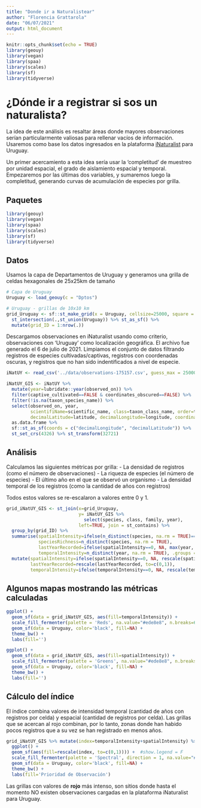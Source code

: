 ```yaml
---
title: "Donde ir a Naturalistear"
author: "Florencia Grattarola"
date: "06/07/2021"
output: html_document
---
```


```r
knitr::opts_chunk$set(echo = TRUE)
library(geouy)
library(vegan)
library(spaa)
library(scales)
library(sf)
library(tidyverse)
```

# ¿Dónde ir a registrar si sos un naturalista? 

La idea de este análisis es resaltar áreas donde mayores observaciones serían particularmente valiosas para rellenar vacíos de información.
Usaremos como base los datos ingresados en la plataforma [iNaturalist](inaturalist.org) para Uruguay.

Un primer acercamiento a esta idea sería usar la ‘completitud’ de muestreo por unidad espacial, el grado de aislamiento espacial y temporal. 
Empezaremos por las últimas dos variables, y sumaremos luego la completitud, generando curvas de acumulación de especies por grilla.


## Paquetes

```r
library(geouy)
library(vegan)
library(spaa)
library(scales)
library(sf)
library(tidyverse)
```

## Datos

Usamos la capa de Departamentos de Uruguay y generamos una grilla de celdas hexagonales de 25x25km de tamaño

```r
# Capa de Uruguay
Uruguay <- load_geouy(c = "Dptos")

# Uruguay - grillas de 10x10 km
grid_Uruguay <- sf::st_make_grid(x = Uruguay, cellsize=25000, square = F)  %>% 
  st_intersection(.,st_union(Uruguay)) %>% st_as_sf() %>% 
  mutate(grid_ID = 1:nrow(.))
```


Descargamos observaciones en iNaturalist usando como criterio, observaciones con 'Uruguay' como localización geográfica. El archivo fue generado el 6 de julio de 2021. 
Limpiamos el conjunto de datos filtrando registros de especies cultivadas/captivas, registros con coordenadas oscuras, y registros que no han sido indentificados a nivel de especie.
``` r
iNatUY <- read_csv('../data/observations-175157.csv', guess_max = 25000)
```

``` r
iNatUY_GIS <- iNatUY %>% 
  mutate(year=lubridate::year(observed_on)) %>% 
  filter(captive_cultivated==FALSE & coordinates_obscured==FALSE) %>% 
  filter(!is.na(taxon_species_name)) %>% 
  select(observed_on, year,
         scientifiName=scientific_name, class=taxon_class_name, order=taxon_order_name, family=taxon_family_name, genus=taxon_genus_name, species=taxon_species_name,
         decimalLatitude=latitude, decimalLongitude=longitude, coordinatePrecision=positional_accuracy, public_positional_accuracy, iconic_taxon_name) %>% 
  as.data.frame %>% 
  sf::st_as_sf(coords = c("decimalLongitude", "decimalLatitude")) %>% 
  st_set_crs(4326) %>% st_transform(32721)
```

## Análisis

Calculamos las siguientes métricas por grilla:
  - La densidad de registros (como el número de observaciones)
  - La riqueza de especies (el número de especies)
  - El último año en el que se observó un organismo
  - La densidad temporal de los registros (como la cantidad de años con registros)

Todos estos valores se re-escalaron a valores entre 0 y 1.


```r
grid_iNatUY_GIS <- st_join(x=grid_Uruguay,
                           y= iNatUY_GIS %>%
                             select(species, class, family, year),
                           left=TRUE, join = st_contains) %>%
  group_by(grid_ID) %>%
  summarise(spatialIntensity=ifelse(n_distinct(species, na.rm = TRUE)==0, 0, n()),
            speciesRichness=n_distinct(species, na.rm = TRUE), 
            lastYearRecorded=ifelse(spatialIntensity==0, NA, max(year, na.rm = TRUE)),
            temporalIntensity=n_distinct(year, na.rm = TRUE), .groups = 'drop') %>% 
  mutate(spatialIntensity=ifelse(spatialIntensity==0, NA, rescale(spatialIntensity, to=c(0,1))),
         lastYearRecorded=rescale(lastYearRecorded, to=c(0,1)),
         temporalIntensity=ifelse(temporalIntensity==0, NA, rescale(temporalIntensity, to=c(0,1))))
```

## Algunos mapas mostrando las métricas calculadas

``` r
ggplot() + 
  geom_sf(data = grid_iNatUY_GIS, aes(fill=temporalIntensity)) +
  scale_fill_fermenter(palette = 'Reds', na.value="#ede8e8", n.breaks=6) +
  geom_sf(data = Uruguay, color='black', fill=NA) +
  theme_bw() +
  labs(fill='')

```

``` r
ggplot() + 
  geom_sf(data = grid_iNatUY_GIS, aes(fill=spatialIntensity)) +
  scale_fill_fermenter(palette = 'Greens', na.value="#ede8e8", n.breaks=6) +
  geom_sf(data = Uruguay, color='black', fill=NA) +
  theme_bw() +
  labs(fill='')
```

## Cálculo del índice

El índice combina valores de intensidad temporal (cantidad de años con registros por celda) y espacial (cantidad de registros por celda).
Las grillas que se acercan al rojo combinan, por lo tanto, zonas donde han habido pocos registros que a su vez se han registrado en menos años. 

```r
grid_iNatUY_GIS %>% mutate(index=temporalIntensity+spatialIntensity) %>% 
  ggplot() +
  geom_sf(aes(fill=rescale(index, to=c(0,1)))) +  #show.legend = F
  scale_fill_fermenter(palette = 'Spectral', direction = 1, na.value="#79002d", n.breaks=8) +
  geom_sf(data = Uruguay, color='black', fill=NA) +
  theme_bw() +
  labs(fill='Prioridad de Observación')
```

Las grillas con valores de **rojo** más intenso, son sitios donde hasta el momento NO existen observaciones cargadas en la plataforma iNaturalist para Uruguay.
